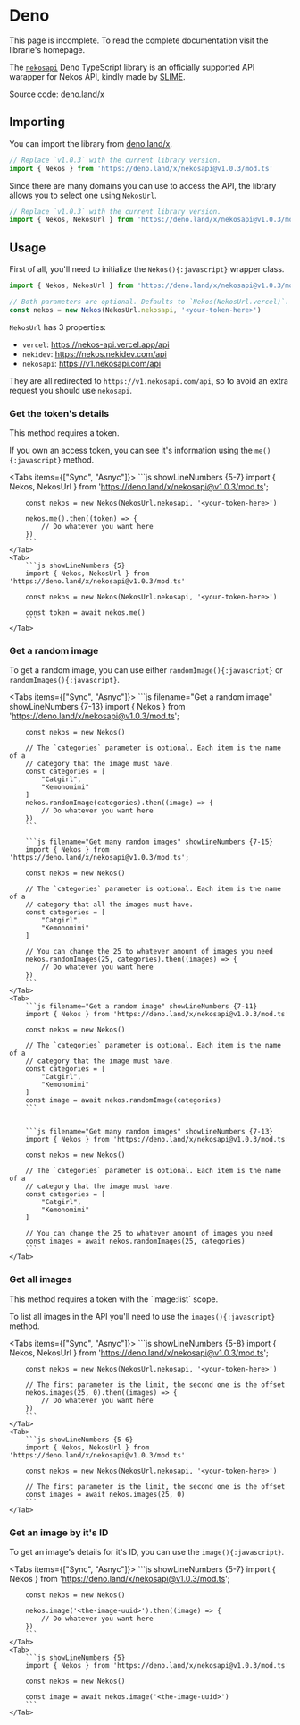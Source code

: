 
# Deno

<Callout>
    This page is incomplete. To read the complete documentation visit the librarie's homepage.
</Callout>

The [`nekosapi`](https://deno.land/x/nekosapi) Deno TypeScript library is an officially supported API warapper for Nekos API, kindly made by [SLIME](https://github.com/purpleblueslime).

Source code: [deno.land/x](https://deno.land/x/nekosapi?source)

## Importing

You can import the library from [deno.land/x](https://deno.land/x).

```js showLineNumbers {2}
// Replace `v1.0.3` with the current library version.
import { Nekos } from 'https://deno.land/x/nekosapi@v1.0.3/mod.ts'
```

Since there are many domains you can use to access the API, the library allows you to select one using `NekosUrl`.

```js showLineNumbers {2}
// Replace `v1.0.3` with the current library version.
import { Nekos, NekosUrl } from 'https://deno.land/x/nekosapi@v1.0.3/mod.ts'
```

## Usage

First of all, you'll need to initialize the `Nekos(){:javascript}` wrapper class.

```js showLineNumbers {4}
import { Nekos, NekosUrl } from 'https://deno.land/x/nekosapi@v1.0.3/mod.ts'

// Both parameters are optional. Defaults to `Nekos(NekosUrl.vercel)`.
const nekos = new Nekos(NekosUrl.nekosapi, '<your-token-here>')
```

`NekosUrl` has 3 properties:

- `vercel`: https://nekos-api.vercel.app/api
- `nekidev`: https://nekos.nekidev.com/api
- `nekosapi`: https://v1.nekosapi.com/api

They are all redirected to `https://v1.nekosapi.com/api`, so to avoid an extra request you should use `nekosapi`.

### Get the token's details

<Callout type="info">
    This method requires a token.
</Callout>

If you own an access token, you can see it's information using the `me(){:javascript}` method.

<Tabs items={["Sync", "Asnyc"]}>
    <Tab>
        ```js showLineNumbers {5-7}
        import { Nekos, NekosUrl } from 'https://deno.land/x/nekosapi@v1.0.3/mod.ts';

        const nekos = new Nekos(NekosUrl.nekosapi, '<your-token-here>')

        nekos.me().then((token) => {
            // Do whatever you want here
        })
        ```
    </Tab>
    <Tab>
        ```js showLineNumbers {5}
        import { Nekos, NekosUrl } from 'https://deno.land/x/nekosapi@v1.0.3/mod.ts'

        const nekos = new Nekos(NekosUrl.nekosapi, '<your-token-here>')

        const token = await nekos.me()
        ```
    </Tab>
</Tabs>


### Get a random image

To get a random image, you can use either `randomImage(){:javascript}` or `randomImages(){:javascript}`.

<Tabs items={["Sync", "Asnyc"]}>
    <Tab>
        ```js filename="Get a random image" showLineNumbers {7-13}
        import { Nekos } from 'https://deno.land/x/nekosapi@v1.0.3/mod.ts';

        const nekos = new Nekos()

        // The `categories` parameter is optional. Each item is the name of a
        // category that the image must have.
        const categories = [
            "Catgirl",
            "Kemonomimi"
        ]
        nekos.randomImage(categories).then((image) => {
            // Do whatever you want here
        })
        ```

        ```js filename="Get many random images" showLineNumbers {7-15}
        import { Nekos } from 'https://deno.land/x/nekosapi@v1.0.3/mod.ts';

        const nekos = new Nekos()

        // The `categories` parameter is optional. Each item is the name of a
        // category that all the images must have.
        const categories = [
            "Catgirl",
            "Kemonomimi"
        ]

        // You can change the 25 to whatever amount of images you need
        nekos.randomImages(25, categories).then((images) => {
            // Do whatever you want here
        })
        ```
    </Tab>
    <Tab>
        ```js filename="Get a random image" showLineNumbers {7-11}
        import { Nekos } from 'https://deno.land/x/nekosapi@v1.0.3/mod.ts'

        const nekos = new Nekos()

        // The `categories` parameter is optional. Each item is the name of a
        // category that the image must have.
        const categories = [
            "Catgirl",
            "Kemonomimi"
        ]
        const image = await nekos.randomImage(categories)
        ```


        ```js filename="Get many random images" showLineNumbers {7-13}
        import { Nekos } from 'https://deno.land/x/nekosapi@v1.0.3/mod.ts'

        const nekos = new Nekos()

        // The `categories` parameter is optional. Each item is the name of a
        // category that the image must have.
        const categories = [
            "Catgirl",
            "Kemonomimi"
        ]

        // You can change the 25 to whatever amount of images you need
        const images = await nekos.randomImages(25, categories)
        ```
    </Tab>
</Tabs>


### Get all images

<Callout type="info">
    This method requires a token with the `image:list` scope.
</Callout>

To list all images in the API you'll need to use the `images(){:javascript}` method.

<Tabs items={["Sync", "Asnyc"]}>
    <Tab>
        ```js showLineNumbers {5-8}
        import { Nekos, NekosUrl } from 'https://deno.land/x/nekosapi@v1.0.3/mod.ts';

        const nekos = new Nekos(NekosUrl.nekosapi, '<your-token-here>')

        // The first parameter is the limit, the second one is the offset
        nekos.images(25, 0).then((images) => {
            // Do whatever you want here
        })
        ```
    </Tab>
    <Tab>
        ```js showLineNumbers {5-6}
        import { Nekos, NekosUrl } from 'https://deno.land/x/nekosapi@v1.0.3/mod.ts'

        const nekos = new Nekos(NekosUrl.nekosapi, '<your-token-here>')

        // The first parameter is the limit, the second one is the offset
        const images = await nekos.images(25, 0)
        ```
    </Tab>
</Tabs>

### Get an image by it's ID

To get an image's details for it's ID, you can use the `image(){:javascript}`. 

<Tabs items={["Sync", "Asnyc"]}>
    <Tab>
        ```js showLineNumbers {5-7}
        import { Nekos } from 'https://deno.land/x/nekosapi@v1.0.3/mod.ts';

        const nekos = new Nekos()

        nekos.image('<the-image-uuid>').then((image) => {
            // Do whatever you want here
        })
        ```
    </Tab>
    <Tab>
        ```js showLineNumbers {5}
        import { Nekos } from 'https://deno.land/x/nekosapi@v1.0.3/mod.ts'

        const nekos = new Nekos()

        const image = await nekos.image('<the-image-uuid>')
        ```
    </Tab>
</Tabs>